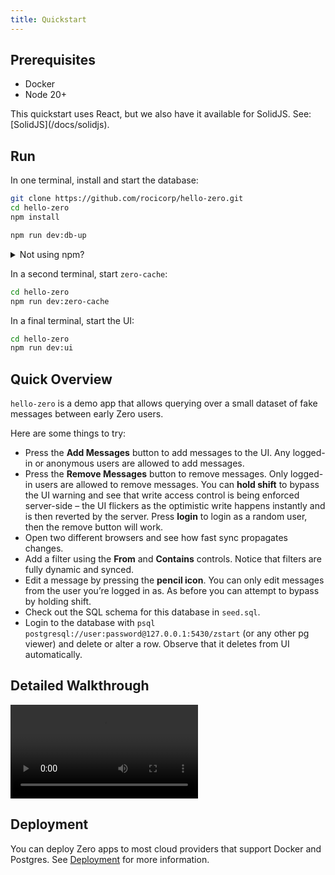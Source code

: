 ```yaml
---
title: Quickstart
---
```


## Prerequisites

- Docker
- Node 20+

<Note type="note">
  This quickstart uses React, but we also have it available for SolidJS. See:
  [SolidJS](/docs/solidjs).
</Note>

## Run

In one terminal, install and start the database:

```bash
git clone https://github.com/rocicorp/hello-zero.git
cd hello-zero
npm install

npm run dev:db-up
```

<details>
<summary>Not using npm?</summary>

Zero (the server part) depends on `@rocicorp/zero-sqlite3` which is a binary. Non
[npm](https://www.npmjs.com/) package managers do not run `postinstall` scripts
by default. You can enable the install scripts by modifying your `package.json`.

### pnpm

To allow SQLite to be installed correctly for [pnpm](https://pnpm.io/), you need
to add the
[pnpm.onlyBuiltDependencies](https://pnpm.io/package_json#pnpmonlybuiltdependencies)
field to your `package.json`:

```json
"pnpm": {
  "onlyBuiltDependencies": [
    "@rocicorp/zero-sqlite3"
  ]
}
```

### Bun

To allow SQLite to be installed correctly for [Bun](https://bun.sh/), you need
to add the
[trustedDependencies](https://bun.sh/guides/install/trusted)
field to your `package.json`:

```json
"trustedDependencies": [
  "@rocicorp/zero-sqlite3"
],
```

</details>

In a second terminal, start `zero-cache`:

```bash
cd hello-zero
npm run dev:zero-cache
```

In a final terminal, start the UI:

```bash
cd hello-zero
npm run dev:ui
```

## Quick Overview

`hello-zero` is a demo app that allows querying over a small dataset of fake messages between early Zero users.

Here are some things to try:

- Press the **Add Messages** button to add messages to the UI. Any logged-in or anonymous users are allowed to add messages.
- Press the **Remove Messages** button to remove messages. Only logged-in users are allowed to remove messages. You can **hold shift** to bypass the UI warning and see that write access control is being enforced server-side – the UI flickers as the optimistic write happens instantly and is then reverted by the server. Press **login** to login as a random user, then the remove button will work.
- Open two different browsers and see how fast sync propagates changes.
- Add a filter using the **From** and **Contains** controls. Notice that filters are fully dynamic and synced.
- Edit a message by pressing the **pencil icon**. You can only edit messages from the user you’re logged in as. As before you can attempt to bypass by holding shift.
- Check out the SQL schema for this database in `seed.sql`.
- Login to the database with `psql postgresql://user:password@127.0.0.1:5430/zstart` (or any other pg viewer) and delete or alter a row. Observe that it deletes from UI automatically.

## Detailed Walkthrough

<Video
  src="https://d2nzlypqdo5xbb.cloudfront.net/video/detailed-walkthrough.mp4"
  alt="Detailed UI and code walkthrough"
/>

## Deployment

You can deploy Zero apps to most cloud providers that support Docker and Postgres. See [Deployment](/docs/deployment) for more information.
